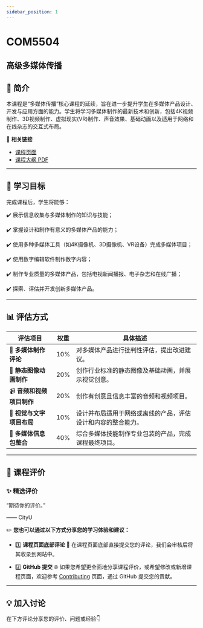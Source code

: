 ```yaml
---
sidebar_position: 1
---
```


# COM5504
## 高级多媒体传播

## **📘 简介**
本课程是“多媒体传播”核心课程的延续，旨在进一步提升学生在多媒体产品设计、开发与应用方面的能力。学生将学习多媒体制作的最新技术和创新，包括4K视频制作、3D视频制作、虚拟现实(VR)制作、声音效果、基础动画以及适用于网络和在线杂志的交互式布局。

🔗 **相关链接**
- [课程页面](https://www.cityu.edu.hk/catalogue/pg/202425/course/COM5504.htm)
- [课程大纲 PDF](https://www.cityu.edu.hk/catalogue/pg/202425/course/COM5504.pdf)

---

## **🎯 学习目标**

完成课程后，学生将能够：

✔️ 展示信息收集与多媒体制作的知识与技能；

✔️ 掌握设计和制作有意义的多媒体产品的能力；

✔️ 使用多种多媒体工具（如4K摄像机、3D摄像机、VR设备）完成多媒体项目；

✔️ 使用数字编辑软件制作数字内容；

✔️ 制作专业质量的多媒体产品，包括电视新闻播报、电子杂志和在线广播；

✔️ 探索、评估并开发创新多媒体产品。

---

## **📊 评估方式**

| **评估项目**                  | **权重** | **具体描述**                                                                                       |
|------------------------------|---------|---------------------------------------------------------------------------------------------------|
| 📝 **多媒体制作评论**            | 10%     | 对多媒体产品进行批判性评估，提出改进建议。                                                             |
| 🎨 **静态图像动画制作**          | 20%     | 创作行业标准的静态图像及基础动画，并展示视觉创意。                                                      |
| 📹 **音频和视频项目制作**        | 20%     | 创作有创意且信息丰富的音频和视频项目。                                                               |
| 📰 **视觉与文字项目布局**         | 10%     | 设计并布局适用于网络或离线的产品，评估设计和内容的整合能力。                                               |
| 📑 **多媒体信息包整合**          | 40%     | 综合多媒体技能制作专业包装的产品，完成课程最终项目。                                                     |

---

## **💬 课程评价**

### ✨ **精选评价**
<div className={commentStyles.commentBox}>
    <p className={commentStyles.commentText}>
        “期待你的评价。”
    </p>
    <p className={commentStyles.commentAuthor}>—— CityU</p>
</div>

✏️ **您也可以通过以下方式分享您的学习体验和建议：**

- 1️⃣ **课程页面底部评论**
💬 在课程页面底部直接提交您的评论，我们会审核后将其收录到网站中。

- 2️⃣ **GitHub 提交**
🌐 如果您希望更全面地分享课程评价，或希望修改或新增课程页面，欢迎参考 [Contributing](/contributing) 页面，通过 GitHub 提交您的贡献。

---

## **💡 加入讨论**

在下方评论分享您的评价、问题或经验👇
<Utterances />
